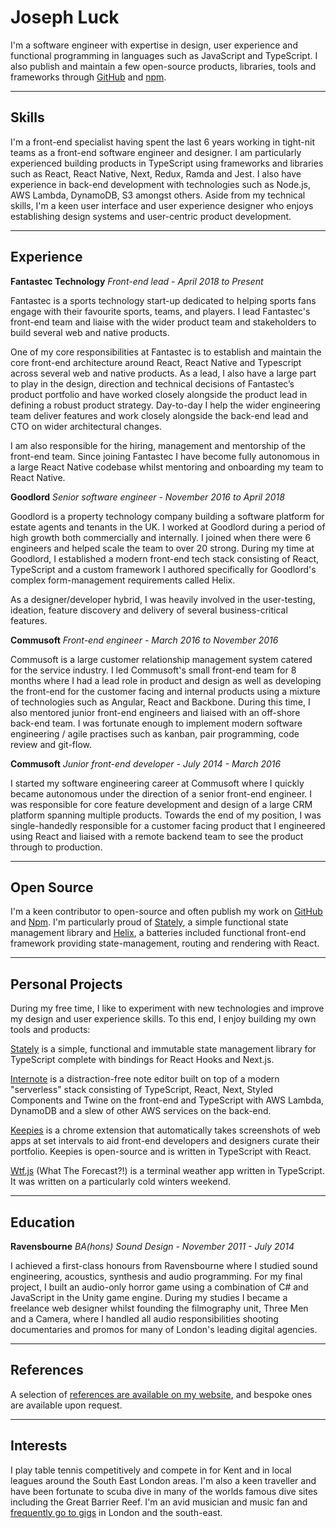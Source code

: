 # Joseph Luck

I'm a software engineer with expertise in design, user experience and functional programming in languages such as JavaScript and TypeScript. I also publish and maintain a few open-source products, libraries, tools and frameworks through [GitHub](https://github.com/josephluck) and [npm](https://www.npmjs.com/~josephreubenluck).

---

## Skills

I'm a front-end specialist having spent the last 6 years working in tight-nit teams as a front-end software engineer and designer. I am particularly experienced building products in TypeScript using frameworks and libraries such as React, React Native, Next, Redux, Ramda and Jest. I also have experience in back-end development with technologies such as Node.js, AWS Lambda, DynamoDB, S3 amongst others. Aside from my technical skills, I'm a keen user interface and user experience designer who enjoys establishing design systems and user-centric product development.

---

## Experience

**Fantastec Technology** _Front-end lead - April 2018 to Present_

Fantastec is a sports technology start-up dedicated to helping sports fans engage with their favourite sports, teams, and players. I lead Fantastec's front-end team and liaise with the wider product team and stakeholders to build several web and native products.

One of my core responsibilities at Fantastec is to establish and maintain the core front-end architecture around React, React Native and Typescript across several web and native products. As a lead, I also have a large part to play in the design, direction and technical decisions of Fantastec’s product portfolio and have worked closely alongside the product lead in defining a robust product strategy. Day-to-day I help the wider engineering team deliver features and work closely alongside the back-end lead and CTO on wider architectural changes.

I am also responsible for the hiring, management and mentorship of the front-end team. Since joining Fantastec I have become fully autonomous in a large React Native codebase whilst mentoring and onboarding my team to React Native.

**Goodlord** _Senior software engineer - November 2016 to April 2018_

Goodlord is a property technology company building a software platform for estate agents and tenants in the UK. I worked at Goodlord during a period of high growth both commercially and internally. I joined when there were 6 engineers and helped scale the team to over 20 strong. During my time at Goodlord, I established a modern front-end tech stack consisting of React, TypeScript and a custom framework I authored specifically for Goodlord's complex form-management requirements called Helix.

As a designer/developer hybrid, I was heavily involved in the user-testing, ideation, feature discovery and delivery of several business-critical features.

**Commusoft** _Front-end engineer - March 2016 to November 2016_

Commusoft is a large customer relationship management system catered for the service industry. I led Commusoft's small front-end team for 8 months where I had a lead role in product and design as well as developing the front-end for the customer facing and internal products using a mixture of technologies such as Angular, React and Backbone. During this time, I also mentored junior front-end engineers and liaised with an off-shore back-end team. I was fortunate enough to implement modern software engineering / agile practises such as kanban, pair programming, code review and git-flow.

**Commusoft** _Junior front-end developer - July 2014 - March 2016_

I started my software engineering career at Commusoft where I quickly became autonomous under the direction of a senior front-end engineer. I was responsible for core feature development and design of a large CRM platform spanning multiple products. Towards the end of my position, I was single-handedly responsible for a customer facing product that I engineered using React and liaised with a remote backend team to see the product through to production.

---

## Open Source

I'm a keen contributor to open-source and often publish my work on [GitHub](https://github.com/josephluck) and [Npm](https://npmjs.com/~josephluck). I'm particularly proud of [Stately](https://github.com/josephluck/stately), a simple functional state management library and [Helix](https://github.com/josephluck/helix), a batteries included functional front-end framework providing state-management, routing and rendering with React.

---

## Personal Projects

During my free time, I like to experiment with new technologies and improve my design and user experience skills. To this end, I enjoy building my own tools and products:

[Stately](https://github.com/josephluck/stately) is a simple, functional and immutable state management library for TypeScript complete with bindings for React Hooks and Next.js.

[Internote](https://internote.app/) is a distraction-free note editor built on top of a modern "serverless" stack consisting of TypeScript, React, Next, Styled Components and Twine on the front-end and TypeScript with AWS Lambda, DynamoDB and a slew of other AWS services on the back-end.

[Keepies](https://github.com/josephluck/keepies) is a chrome extension that automatically takes screenshots of web apps at set intervals to aid front-end developers and designers curate their portfolio. Keepies is open-source and is written in TypeScript with React.

[Wtf.js](https://github.com/josephluck/wtf) (What The Forecast?!) is a terminal weather app written in TypeScript. It was written on a particularly cold winters weekend.

---

## Education

**Ravensbourne** _BA(hons) Sound Design - November 2011 - July 2014_

I achieved a first-class honours from Ravensbourne where I studied sound engineering, acoustics, synthesis and audio programming. For my final project, I built an audio-only horror game using a combination of C# and JavaScript in the Unity game engine. During my studies I became a freelance web designer whilst founding the filmography unit, Three Men and a Camera, where I handled all audio responsibilities shooting documentaries and promos for many of London's leading digital agencies.

---

## References

A selection of [references are available on my website](/references), and bespoke ones are available upon request.

---

## Interests

I play table tennis competitively and compete in for Kent and in local leagues around the South East London areas. I'm also a keen traveller and have been fortunate to scuba dive in many of the worlds famous dive sites including the Great Barrier Reef. I'm an avid musician and music fan and [frequently go to gigs](/gigs) in London and the south-east.
